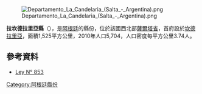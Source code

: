 [[Image:Departamento_La_Candelaria_(Salta_-_Argentina).png|right]]

{{Coord|26|6|42|S|65|16|39|W|display=title}}

'''拉坎德拉里亞縣'''（{{lang-es|Departamento de La Candelaria}}），是[[阿根廷|阿根廷]]的縣份，位於該國西北部[[薩爾塔省|薩爾塔省]]，首府設於[[坎德拉里亞_(薩爾塔省)|坎德拉里亞]]，面積1,525平方公里，2010年人口5,704，人口密度每平方公里3.74人。

==參考資料==
*[https://web.archive.org/web/20131029194943/http://www.ensalta.com/salta/ley853.htm Ley N° 853]

{{Argentina-geo-stub}}
[[Category:阿根廷縣份|Category:阿根廷縣份]]